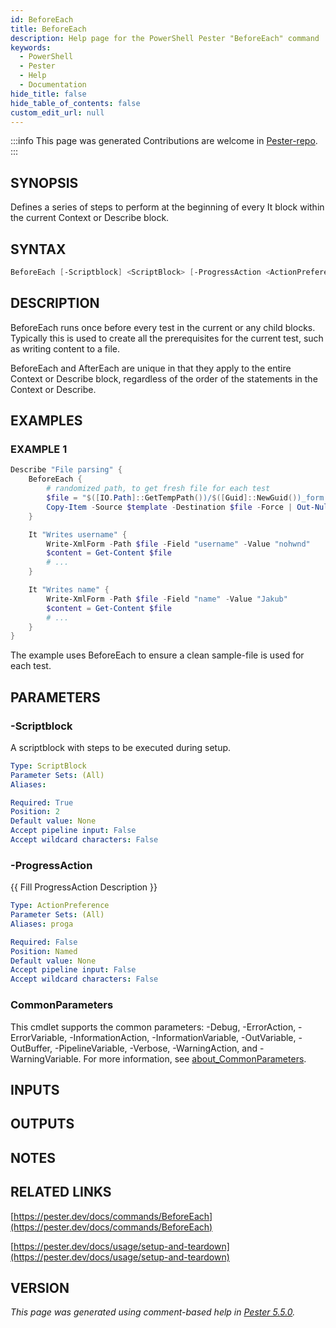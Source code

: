 ```yaml
---
id: BeforeEach
title: BeforeEach
description: Help page for the PowerShell Pester "BeforeEach" command
keywords:
  - PowerShell
  - Pester
  - Help
  - Documentation
hide_title: false
hide_table_of_contents: false
custom_edit_url: null
---
```


:::info This page was generated
Contributions are welcome in [Pester-repo](https://github.com/pester/pester).
:::

## SYNOPSIS

Defines a series of steps to perform at the beginning of every It block within
the current Context or Describe block.

## SYNTAX

```powershell
BeforeEach [-Scriptblock] <ScriptBlock> [-ProgressAction <ActionPreference>] [<CommonParameters>]
```

## DESCRIPTION

BeforeEach runs once before every test in the current or any child blocks.
Typically this is used to create all the prerequisites for the current test,
such as writing content to a file.

BeforeEach and AfterEach are unique in that they apply to the entire Context
or Describe block, regardless of the order of the statements in the
Context or Describe.

## EXAMPLES

### EXAMPLE 1

```powershell
Describe "File parsing" {
    BeforeEach {
        # randomized path, to get fresh file for each test
        $file = "$([IO.Path]::GetTempPath())/$([Guid]::NewGuid())_form.xml"
        Copy-Item -Source $template -Destination $file -Force | Out-Null
    }

    It "Writes username" {
        Write-XmlForm -Path $file -Field "username" -Value "nohwnd"
        $content = Get-Content $file
        # ...
    }

    It "Writes name" {
        Write-XmlForm -Path $file -Field "name" -Value "Jakub"
        $content = Get-Content $file
        # ...
    }
}
```

The example uses BeforeEach to ensure a clean sample-file is used for each test.

## PARAMETERS

### -Scriptblock

A scriptblock with steps to be executed during setup.

```yaml
Type: ScriptBlock
Parameter Sets: (All)
Aliases:

Required: True
Position: 2
Default value: None
Accept pipeline input: False
Accept wildcard characters: False
```

### -ProgressAction

\{\{ Fill ProgressAction Description \}\}

```yaml
Type: ActionPreference
Parameter Sets: (All)
Aliases: proga

Required: False
Position: Named
Default value: None
Accept pipeline input: False
Accept wildcard characters: False
```

### CommonParameters

This cmdlet supports the common parameters: -Debug, -ErrorAction, -ErrorVariable, -InformationAction, -InformationVariable, -OutVariable, -OutBuffer, -PipelineVariable, -Verbose, -WarningAction, and -WarningVariable. For more information, see [about_CommonParameters](http://go.microsoft.com/fwlink/?LinkID=113216).

## INPUTS

## OUTPUTS

## NOTES

## RELATED LINKS

[https://pester.dev/docs/commands/BeforeEach](https://pester.dev/docs/commands/BeforeEach)

[https://pester.dev/docs/usage/setup-and-teardown](https://pester.dev/docs/usage/setup-and-teardown)

## VERSION

*This page was generated using comment-based help in [Pester 5.5.0](https://github.com/pester/pester).*

